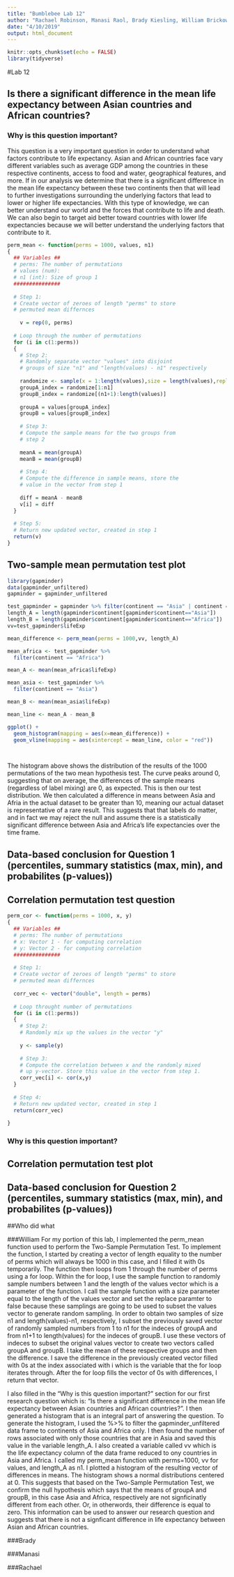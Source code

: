 ```yaml
---
title: "Bumblebee Lab 12"
author: "Rachael Robinson, Manasi Raol, Brady Kiesling, William Brickowski"
date: "4/10/2019"
output: html_document
---
```


```r
knitr::opts_chunk$set(echo = FALSE)
library(tidyverse)
```

#Lab 12

## Is there a significant difference in the mean life expectancy between Asian countries and African countries?

### Why is this question important?

This question is a very important question in order to understand what factors contribute to life expectancy. Asian and African countries face vary different variables such as average GDP among the countries in these respective continents, access to food and water, geographical features, and more. If in our analysis we determine that there is a significant difference in the mean life expectancy between these two continents then that will lead to further investigations surrounding the underlying factors that lead to lower or higher life expectancies. With this type of knowledge, we can better understand our world and the forces that contribute to life and death. We can also begin to target aid better toward countries with lower life expectancies because we will better understand the underlying factors that contribute to it.


```r
perm_mean <- function(perms = 1000, values, n1)
{
  ## Variables ##
  # perms: The number of permutations 
  # values (num): 
  # n1 (int): Size of group 1
  ###############
  
  # Step 1:
  # Create vector of zeroes of length "perms" to store
  # permuted mean differnces
    
    v = rep(0, perms)
  
  # Loop through the number of permutations
  for (i in c(1:perms))
  {
    # Step 2:
    # Randomly separate vector "values" into disjoint 
    # groups of size "n1" and "length(values) - n1" respectively
    
    randomize <- sample(x = 1:length(values),size = length(values),replace = FALSE)
    groupA_index = randomize[1:n1]
    groupB_index = randomize[(n1+1):length(values)]
      
    groupA = values[groupA_index]
    groupB = values[groupB_index]
      
    # Step 3:
    # Compute the sample means for the two groups from 
    # step 2
      
    meanA = mean(groupA)
    meanB = mean(groupB)
    
    # Step 4: 
    # Compute the difference in sample means, store the
    # value in the vector from step 1
    
    diff = meanA - meanB
    v[i] = diff
  }
  
  # Step 5:
  # Return new updated vector, created in step 1
  return(v)
}
```

## Two-sample mean permutation test plot

```r
library(gapminder)
data(gapminder_unfiltered)
gapminder = gapminder_unfiltered 

test_gapminder = gapminder %>% filter(continent == "Asia" | continent == "Africa")
length_A = length(gapminder$continent[gapminder$continent=="Asia"])
length_B = length(gapminder$continent[gapminder$continent=="Africa"])
vv=test_gapminder$lifeExp

mean_difference <- perm_mean(perms = 1000,vv, length_A)

mean_africa <- test_gapminder %>%
  filter(continent == "Africa")

mean_A <- mean(mean_africa$lifeExp)

mean_asia <- test_gapminder %>%
  filter(continent == "Asia")

mean_B <- mean(mean_asia$lifeExp)

mean_line <- mean_A - mean_B

ggplot() +
  geom_histogram(mapping = aes(x=mean_difference)) +
  geom_vline(mapping = aes(xintercept = mean_line, color = "red"))

  
```

The histogram above shows the distribution of the results of the 1000 permutations of the two mean hypothesis test. The curve peaks around 0, suggesting that on average, the differences of the sample means (regardless of label mixing) are 0, as expected. This is then our test distribution. We then calculated a difference in means between Asia and Afria in the actual dataset to be greater than 10, meaning our actual dataset is representative of a rare result. This suggests that that labels do matter, and in fact we may reject the null and assume there is a statistically significant difference between Asia and Africa's life expectancies over the time frame.


## Data-based conclusion for Question 1 (percentiles, summary statistics (max, min), and probabilites (p-values))




## Correlation permutation test question

```r
perm_cor <- function(perms = 1000, x, y)
{
  ## Variables ##
  # perms: The number of permutations 
  # x: Vector 1 - for computing correlation
  # y: Vector 2 - for computing correlation
  ###############
  
  # Step 1:
  # Create vector of zeroes of length "perms" to store
  # permuted mean differnces
  
  corr_vec <- vector("double", length = perms)
  
  # Loop throught number of permutations
  for (i in c(1:perms))
  {
    # Step 2:
    # Randomly mix up the values in the vector "y"
    
    y <- sample(y)
    
    # Step 3:
    # Compute the correlation between x and the randomly mixed
    # up y-vector. Store this value in the vector from step 1.
    corr_vec[i] <- cor(x,y)
  }
  
  # Step 4:
  # Return new updated vector, created in step 1
  return(corr_vec)
  
}
```

### Why is this question important?

## Correlation permutation test plot

## Data-based conclusion for Question 2 (percentiles, summary statistics (max, min), and probabilites (p-values))






##Who did what


###William
For my portion of this lab, I implemented the perm_mean function used to perform the Two-Sample Permutation Test. To implement the function, I started by creating a vector of length equality to the number of perms which will always be 1000 in this case, and I filled it with 0s temporarily. The function then loops from 1 through the number of perms using a for loop. Within the for loop, I use the sample function to randomly sample numbers between 1 and the length of the values vector which is a parameter of the function. I call the sample function with a size parameter equal to the length of the values vector and set the replace paramter to false because these samplings are going to be used to subset the values vector to generate random sampling. In order to obtain two samples of size n1 and length(values)-n1, respectively, I subset the previously saved vector of randomly sampled numbers from 1 to n1 for the indeces of groupA and from n1+1 to length(values) for the indeces of groupB. I use these vectors of indeces to subset the original values vector to create two vectors called groupA and groupB. I take the mean of these respective groups and then the difference. I save the difference in the previously created vector filled with 0s at the index associated with i which is the variable that the for loop iterates through. After the for loop fills the vector of 0s with differences, I return that vector.

I also filled in the "Why is this question important?" section for our first research question which is: "Is there a significant difference in the mean life expectancy between Asian countries and African countries?". I then generated a histogram that is an integral part of answering the question. To generate the histogram, I used the %>% to filter the gapminder_unfiltered data frame to continents of Asia and Africa only. I then found the number of rows associated with only those countries that are in Asia and saved this value in the variable length_A. I also created a variable called vv which is the life expectancy column of the data frame reduced to ony countries in Asia and Africa. I called my perm_mean function with perms=1000, vv for values, and length_A as n1. I plotted a histogram of the resulting vector of differences in means. The histogram shows a normal distributions centered at 0. This suggests that based on the Two-Sample Permutation Test, we confirm the null hypothesis which says that the means of groupA and groupB, in this case Asia and Africa, respectively are not signficinatly different from each other. Or, in otherwords, their difference is equal to zero. This information can be used to answer our research question and suggests that there is not a signficant difference in life expectancy between Asian and African countries.

###Brady


###Manasi


###Rachael

